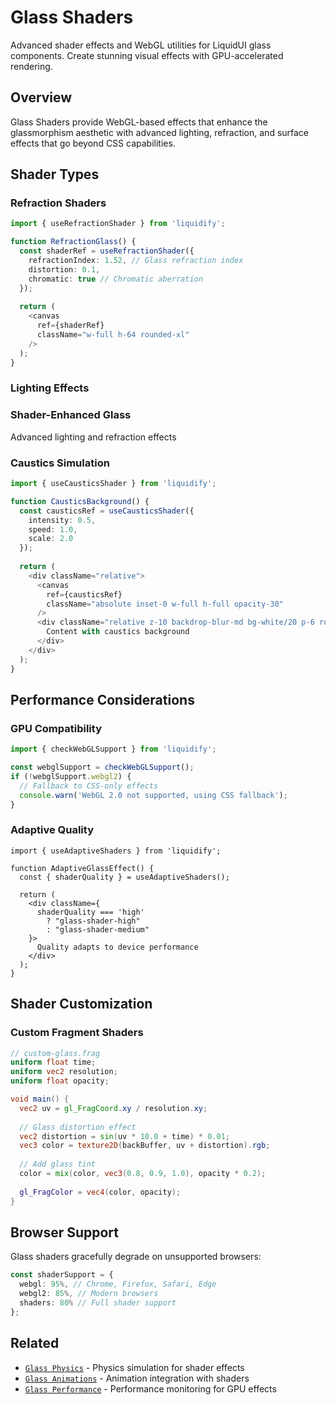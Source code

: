
# Glass Shaders

Advanced shader effects and WebGL utilities for LiquidUI glass components. Create stunning visual effects with GPU-accelerated rendering.

## Overview

Glass Shaders provide WebGL-based effects that enhance the glassmorphism aesthetic with advanced lighting, refraction, and surface effects that go beyond CSS capabilities.

## Shader Types

### Refraction Shaders

```typescript
import { useRefractionShader } from 'liquidify';

function RefractionGlass() {
  const shaderRef = useRefractionShader({
    refractionIndex: 1.52, // Glass refraction index
    distortion: 0.1,
    chromatic: true // Chromatic aberration
  });
  
  return (
    <canvas
      ref={shaderRef}
      className="w-full h-64 rounded-xl"
    />
  );
}
```

### Lighting Effects

<ComponentShowcase>
  <div className="space-y-4 p-6">
    <div className="p-6 backdrop-blur-md bg-gradient-to-br from-white/30 to-white/10 border border-white/30 rounded-xl relative overflow-hidden">
      <div className="absolute inset-0 bg-gradient-to-br from-blue-400/20 via-transparent to-purple-400/20 animate-pulse"></div>
      <h3 className="relative z-10 font-semibold">Shader-Enhanced Glass</h3>
      <p className="relative z-10 text-sm text-gray-600 mt-2">Advanced lighting and refraction effects</p>
    </div>
  </div>
</ComponentShowcase>

### Caustics Simulation

```typescript
import { useCausticsShader } from 'liquidify';

function CausticsBackground() {
  const causticsRef = useCausticsShader({
    intensity: 0.5,
    speed: 1.0,
    scale: 2.0
  });
  
  return (
    <div className="relative">
      <canvas
        ref={causticsRef}
        className="absolute inset-0 w-full h-full opacity-30"
      />
      <div className="relative z-10 backdrop-blur-md bg-white/20 p-6 rounded-xl">
        Content with caustics background
      </div>
    </div>
  );
}
```

## Performance Considerations

### GPU Compatibility

```typescript
import { checkWebGLSupport } from 'liquidify';

const webglSupport = checkWebGLSupport();
if (!webglSupport.webgl2) {
  // Fallback to CSS-only effects
  console.warn('WebGL 2.0 not supported, using CSS fallback');
}
```

### Adaptive Quality

```tsx
import { useAdaptiveShaders } from 'liquidify';

function AdaptiveGlassEffect() {
  const { shaderQuality } = useAdaptiveShaders();
  
  return (
    <div className={
      shaderQuality === 'high' 
        ? "glass-shader-high" 
        : "glass-shader-medium"
    }>
      Quality adapts to device performance
    </div>
  );
}
```

## Shader Customization

### Custom Fragment Shaders

```glsl
// custom-glass.frag
uniform float time;
uniform vec2 resolution;
uniform float opacity;

void main() {
  vec2 uv = gl_FragCoord.xy / resolution.xy;
  
  // Glass distortion effect
  vec2 distortion = sin(uv * 10.0 + time) * 0.01;
  vec3 color = texture2D(backBuffer, uv + distortion).rgb;
  
  // Add glass tint
  color = mix(color, vec3(0.8, 0.9, 1.0), opacity * 0.2);
  
  gl_FragColor = vec4(color, opacity);
}
```

## Browser Support

Glass shaders gracefully degrade on unsupported browsers:

```typescript
const shaderSupport = {
  webgl: 95%, // Chrome, Firefox, Safari, Edge
  webgl2: 85%, // Modern browsers
  shaders: 80% // Full shader support
};
```

## Related

- [`Glass Physics`](/components/glass-physics) - Physics simulation for shader effects
- [`Glass Animations`](/components/glass-animations) - Animation integration with shaders
- [`Glass Performance`](/components/glass-performance) - Performance monitoring for GPU effects